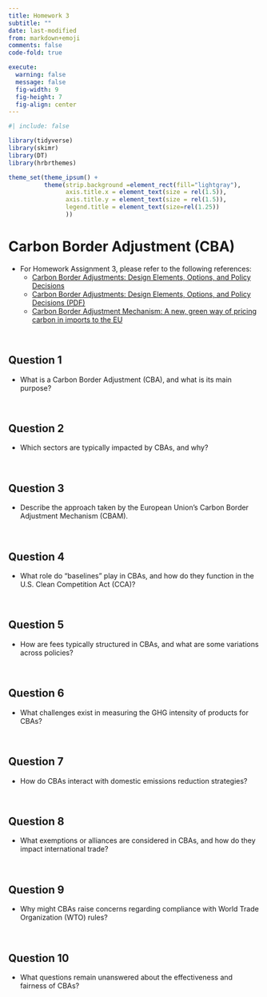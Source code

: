 ```yaml
---
title: Homework 3
subtitle: ""
date: last-modified
from: markdown+emoji
comments: false
code-fold: true

execute: 
  warning: false
  message: false
  fig-width: 9
  fig-height: 7
  fig-align: center
---
```

```r
#| include: false

library(tidyverse)
library(skimr)
library(DT)
library(hrbrthemes)

theme_set(theme_ipsum() +
          theme(strip.background =element_rect(fill="lightgray"),
                axis.title.x = element_text(size = rel(1.5)),
                axis.title.y = element_text(size = rel(1.5)),
                legend.title = element_text(size=rel(1.25))
                ))
```



# Carbon Border Adjustment (CBA)

- For Homework Assignment 3, please refer to the following references:
  - [Carbon Border Adjustments: Design Elements, Options, and Policy Decisions](https://www.rff.org/publications/reports/carbon-border-adjustments-design-elements-options-and-policy-decisions/)
  - [Carbon Border Adjustments: Design Elements, Options, and Policy Decisions (PDF)](https://media.rff.org/documents/Report_23-14.pdf)
  - [Carbon Border Adjustment Mechanism: A new, green way of pricing carbon in imports to the EU](https://www.eeas.europa.eu/sites/default/files/documents/2023/Carbon%20Border%20Adjustment%20Mechanism.pdf)
  
<br>

## Question 1
- What is a Carbon Border Adjustment (CBA), and what is its main purpose?

<br>


## Question 2
- Which sectors are typically impacted by CBAs, and why?

<br>


## Question 3
- Describe the approach taken by the European Union’s Carbon Border Adjustment Mechanism (CBAM).

<br>


## Question 4
- What role do “baselines” play in CBAs, and how do they function in the U.S. Clean Competition Act (CCA)?

<br>


## Question 5
- How are fees typically structured in CBAs, and what are some variations across policies?

<br>


## Question 6
- What challenges exist in measuring the GHG intensity of products for CBAs?

<br>


## Question 7
- How do CBAs interact with domestic emissions reduction strategies?

<br>


## Question 8
- What exemptions or alliances are considered in CBAs, and how do they impact international trade?

<br>


## Question 9
- Why might CBAs raise concerns regarding compliance with World Trade Organization (WTO) rules?

<br>


## Question 10
- What questions remain unanswered about the effectiveness and fairness of CBAs?

<br>



<!-- # Suggested Model -->

<!-- - Agents -->
<!--   - Sweden Consumer -->
<!--   - Sweden Producer -->
<!--   - Sweden Government -->
<!--   - Indian Consumer -->
<!--   - Indian Producer -->
<!--   - Indian Government -->
<!--   - Social Planner (a global version) -->


<!-- - **Sweden Consumer** lives in Sweden and chooses how much to consume a Sweden good being sold in Sweden ( $q_{s}$ ) and an Indian good being sold in Sweden ( $\tilde{q}_{i}$ ). -->
<!-- - **Sweden Producer** locates in Sweden and chooses how much to produce a Sweden good being sold in Sweden ( $q_{s}$ ) and a Sweden good being sold in India ( $\tilde{q}_{s}$ ). -->

<!-- - **Indian Consumer** lives in India and chooses how much to consume an Indian good being sold in India ( $q_{i}$ ) and a Sweden good being sold in India ( $\tilde{q}_{s}$ ). -->
<!-- - **Indian Producer** locates in India and chooses how much to produce an Indian good being sold in India ( $q_{i}$ ) and an Indian good being sold in Sweden ( $\tilde{q}_{i}$ ). -->


<!-- - The climate damage in Sweden caused by carbon emissions from Sweden Producer and Indian Producer is denoted by  -->

<!-- $$ -->
<!-- D_{s} = D_{s}(q_{s} + \tilde{q}_{s} + q_{i} + \tilde{q}_{i}) -->
<!-- $$ -->

<!-- - The climate damage in India caused by carbon emissions from Sweden Producer and Indian Producer is denoted by  -->

<!-- $$ -->
<!-- D_{i} = D_{i}(q_{s} + \tilde{q}_{s} + q_{i} + \tilde{q}_{i}) -->
<!-- $$ -->


<!-- <br><br> -->

<!-- ## Sweden -->
<!-- ### Sweden Consumer -->

<!-- Given the Sweden's income ( $Y_{s}$ ), the price of a Sweden good in Sweden ( $p_{s}$ ), and the price of an Indian good in Sweden ( $\tilde{p}_{i}$ ), **Sweden Consumer** maximizes her utility: -->
<!-- $$ -->
<!-- \begin{align} -->
<!-- \max_{q_{s}, \tilde{q}_{i}}\;U_{s} = Y_{s} - p_{s}q_{s} - \tilde{p}_{i}\tilde{q}_{i} + V_{ss}(q_{s}) + V_{si}(\tilde{q}_{i}) -->
<!-- \end{align} -->
<!-- $$ -->

<!-- First-order conditions for Sweden Consumer's utility maximization problem are: -->
<!-- $$ -->
<!-- \begin{align} -->
<!-- q_{s}:&\qquad -p_{s} + V_{ss}' = 0 \tag{Demand-$q_{s}$}\\ -->
<!-- \tilde{q}_{i}:&\qquad -\tilde{p}_{i} + V_{si}'  = 0 \tag{Demand-$\tilde{q}_{i}$} -->
<!-- \end{align} -->
<!-- $$ -->

<!-- ### Sweden Producer -->

<!-- Given the price of a Sweden good in Sweden ( $p_{s}$ ) and the price of a Sweden good in India ( $\tilde{p}_{s}$ ), **Sweden Producer** maximizes her profit: -->
<!-- $$ -->
<!-- \begin{align} -->
<!-- \max_{q_{s}, \tilde{q}_{s}}\;\Pi_{s} = p_{s}q_{s} + \tilde{p}_{s}\tilde{q}_{s} - C_{ss}( q_{s} )  - C_{si}( \tilde{q}_{s} )  -->
<!-- \end{align} -->
<!-- $$ -->

<!-- First-order conditions for Sweden Producer's profit maximization problem are: -->
<!-- $$ -->
<!-- \begin{align} -->
<!-- q_{s}:&\qquad p_{s} - C_{ss}' = 0 \tag{Supply-$q_{s}$}\\ -->
<!-- \tilde{q}_{s}:&\qquad \tilde{p}_{s} + C_{si}'  = 0 \tag{Supply-$\tilde{q}_{s}$} -->
<!-- \end{align} -->
<!-- $$ -->

<!-- <br><br> -->

<!-- ## India -->
<!-- ### Indian Consumer -->

<!-- Given the India's income ( $Y_{i}$ ), the price of an Indian good in India ( $p_{i}$ ), and the price of a Sweden good in India ( $\tilde{p}_{s}$ ), **Indian Consumer** maximizes his utility: -->

<!-- $$ -->
<!-- \begin{align} -->
<!-- \max_{q_{i}, \tilde{q}_{s}}\;U_{i} = Y_{i} - p_{i}q_{i} - \tilde{p}_{s}\tilde{q}_{s} + V_{ii}(q_{i}) + V_{is}(\tilde{q}_{s}) -->
<!-- \end{align} -->
<!-- $$ -->


<!-- First-order conditions for Indian Consumer's utility maximization problem are: -->
<!-- $$ -->
<!-- \begin{align} -->
<!-- q_{i}:&\qquad -p_{i} + V_{ii}' = 0 \tag{Demand-$q_{i}$}\\ -->
<!-- \tilde{q}_{s}:&\qquad -\tilde{p}_{s} + V_{is}'  = 0 \tag{Demand-$\tilde{q}_{s}$} -->
<!-- \end{align} -->
<!-- $$ -->

<!-- ### Indian Producer -->

<!-- Given the price of an India good in India ( $p_{i}$ ) and the price of an Indian good in Sweden ( $\tilde{p}_{i}$ ), **Indian Producer** maximizes her profit: -->
<!-- $$ -->
<!-- \begin{align} -->
<!-- \max_{q_{i}, \tilde{q}_{i}}\;\Pi_{i} = p_{i}q_{i} + \tilde{p}_{i}\tilde{q}_{i} - C_{ii}( q_{i} )  - C_{is}( \tilde{q}_{i} )  -->
<!-- \end{align} -->
<!-- $$ -->

<!-- First-order conditions for Indian Producer's profit maximization problem are: -->
<!-- $$ -->
<!-- \begin{align} -->
<!-- q_{i}:&\qquad p_{i} - C_{ii}' = 0 \tag{Supply-$q_{i}$}\\ -->
<!-- \tilde{q}_{i}:&\qquad \tilde{p}_{i} + C_{is}'  = 0 \tag{Supply-$\tilde{q}_{i}$} -->
<!-- \end{align} -->
<!-- $$ -->

<!-- <br><br> -->

<!-- ## Social Planner, a global version -->

<!-- The Social Planner allocates Sweden/Indian goods in Sweden/India maximizes the social welfare, taking into account the climate damages in Sweden and India -->

<!-- $$ -->
<!-- \begin{align} -->
<!-- \max_{q_{s}, \tilde{q}_{s}, q_{i}, \tilde{q}_{i}}\; SW &= U_{s} + U_{i} + \Pi_{s} + \Pi_{i} - (D_{s} + D_{i})\\ -->
<!-- &=\; Y_{s} + Y_{i}\\&\quad + V_{ss}(q_{s}) + V_{si}(\tilde{q}_{i}) + V_{ii}(q_{i}) + V_{is}(\tilde{q}_{s})\\&\quad - C_{ss}( q_{s} ) - C_{si}( \tilde{q}_{s} )   - C_{ii}( q_{i} ) - C_{is}( \tilde{q}_{i} )\\&\quad - D_{s}(q_{s} + \tilde{q}_{s} + q_{i} + \tilde{q}_{i}) - D_{i}(q_{s} + \tilde{q}_{s} + q_{i} + \tilde{q}_{i}) -->
<!-- \end{align} -->
<!-- $$ -->

<!-- First-order conditions for the Social Planner's socal welfare maximization problem are: -->
<!-- $$ -->
<!-- \begin{align} -->
<!-- q_{s}:&\qquad V_{ss}' - C_{ss}' - D_{s}' - D_{i}' = 0 \tag{Opt-$q_{s}$}\\ -->
<!-- \tilde{q}_{s}:&\qquad V_{is}' - C_{si}' - D_{s}' - D_{i}' = 0 \tag{Opt-$\tilde{q}_{s}$}\\ -->
<!-- q_{i}:&\qquad V_{ii}' - C_{ii}' - D_{s}' - D_{i}' = 0 \tag{Opt-$q_{i}$}\\ -->
<!-- \tilde{q}_{i}:&\qquad V_{si}' - C_{is}' - D_{s}' - D_{i}'  = 0 \tag{Opt-$\tilde{q}_{i}$} -->
<!-- \end{align} -->
<!-- $$ -->

<!-- # Tasks -->


<!-- ## Task 1 - Globally optimal resource allocations -->
<!-- - Derive the first order conditions for the Social Planner's maximization problem, which characterizes the globally optimal resource allocations $\left(\,\left\{q_{s}^{o}, \tilde{q}_{s}^{o}, q_{i}^{o}, \tilde{q}_{i}^{o}\right\}\,\right)$ and determine the globally optimal carbon tax.  -->

<!-- <br> -->
<!-- <br> -->

<!-- ## Task 2 - Markets under the Local Carbon Tax System -->

<!-- - Let $t_{ss}$ denote **Swedish Government**'s carbon tax imposed on goods produced by Sweden Producer ( $q_{s}$ and  $\tilde{q}_{s}$ ). -->

<!-- - Let $t_{ii}$ denote **Indian Government**'s carbon tax imposed on goods produced by Indian Producer ( $q_{i}$ and  $\tilde{q}_{i}$ ). -->


<!-- - Under the local carbon tax, consider the markets for the following four goods: -->
<!--   - A Sweden good being sold in Sweden ( $q_{s}$ ) -->
<!--   - An Indian good being sold in Sweden ( $\tilde{q}_{i}$ ) -->
<!--   - An Indian good being sold in India ( $q_{i}$ ) -->
<!--   - A Sweden good being sold in India ( $\tilde{q}_{s}$ ) -->

<!-- - Derive the demand and supply curves for each market using the first-order conditions for the Consumers' and the Producers' problems under the local carbon tax. -->

<!-- - Draw the linear demand and supply functions, assuming the quadratic form of utility and cost functions. -->

<!-- - Describe how the carbon taxes shift the supply functions. -->

<!-- <br> -->
<!-- <br> -->



<!-- ## Task 3 - Optimal Carbon Tax -->
<!-- - To achieve the globally optimal resource allocations $\left(\,\left\{q_{s}^{o}, \tilde{q}_{s}^{o}, q_{i}^{o}, \tilde{q}_{i}^{o}\right\}\,\right)$, what rate of carbon taxes should each government set? -->

<!-- <br> -->
<!-- <br> -->




<!-- ## Task 4 - Hypothetical Scenario -->

<!-- - Suppose the Sweden government imposes the optimal carbon tax that internalizes the global climate damage ( $D = D_{s} + D_{i}$ ), while the Indian government imposes the locally optimal carbon tax that internalizes only the local climate damage ( $D_{i}$ ). -->

<!-- - Design the CBAM that the Sweden government induces the Indian Producer to produce the globally optimal level of the good being sold in Sweden. -->
<!--   - That is, for the Sweden government to impose tariff $(\,t_{si}\,)$ on Indian goods being sold in Sweden. -->


<!-- <br> -->
<!-- <br> -->






